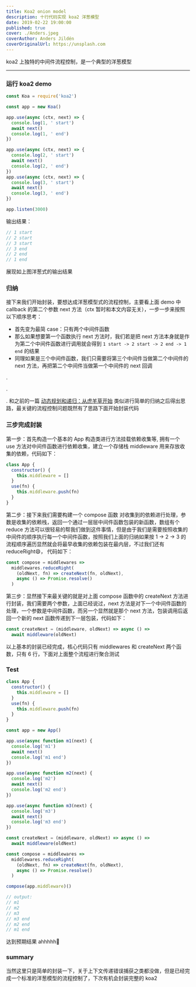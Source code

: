 ```yaml
---
title: Koa2 onion model
description: 十行代码实现 koa2 洋葱模型
date: 2019-02-22 19:00:00
published: true
cover: ./Anders.jpeg
coverAuthor: Anders Jildén
coverOriginalUrl: https://unsplash.com
---
```


koa2 上独特的中间件流程控制，是一个典型的洋葱模型

---

### 运行 koa2 demo

```js
const Koa = require('koa2')

const app = new Koa()

app.use(async (ctx, next) => {
  console.log(1, ' start')
  await next()
  console.log(1, ' end')
})

app.use(async (ctx, next) => {
  console.log(2, ' start')
  await next()
  console.log(2, ' end')
})
app.use(async (ctx, next) => {
  console.log(3, ' start')
  await next()
  console.log(3, ' end')
})

app.listen(3000)
```

输出结果：

```js
// 1 start
// 2 start
// 3 start
// 3 end
// 2 end
// 1 end
```

展现如上图洋葱式的输出结果

### 归纳

接下来我们开始封装，要想达成洋葱模型式的流程控制，主要看上面 demo 中 callback 的第二个参数 next 方法（ctx 暂时和本文内容无关），一步一步来按照以下顺序思考：

- 首先变为最简 case：只有两个中间件函数
- 那么如果想要第一个函数执行 next 方法时，我们若是把 next 方法本身就是作为第二个中间件函数进行调用就会得到 `1 start -> 2 start -> 2 end -> 1 end` 的结果
- 同理如果是三个中间件函数，我们只需要将第三个中间件当做第二个中间件的 next 方法，再把第二个中间件当做第一个中间件的 next 回调

.

.

.
和之前的一篇 [动态规划和递归：从虎羊草开始](https://justwink.cn/post/2019-02-21-DynamicProgrammingAndRecursion) 类似进行简单的归纳之后得出思路，最关键的流程控制问题既然有了思路下面开始封装代码

### 三步完成封装

第一步：首先构造一个基本的 App 构造类进行方法挂载依赖收集等, 拥有一个 use 方法对中间件函数进行依赖收集，建立一个存储栈 middleware 用来存放收集的依赖，代码如下：

```js
class App {
  constructor() {
    this.middleware = []
  }
  use(fn) {
    this.middleware.push(fn)
  }
}
```

第二步：接下来我们需要构建一个 compose 函数 对收集到的依赖进行处理，参数是收集的依赖栈，返回一个通过一层层中间件函数包装的新函数，数组有个 reduce 方法可以很轻易的帮我们做到这件事情，但是由于我们是需要按照收集的中间件的顺序执行每一个中间件函数，按照我们上面的归纳如果按 1 -> 2 -> 3 的流程顺序遍历显然就会将最早收集的依赖包装在最内层，不过我们还有 reduceRight😄， 代码如下：

```js
const compose = middlewares =>
  middlewares.reduceRight(
    (oldNext, fn) => createNext(fn, oldNext),
    async () => Promise.resolve()
  )
```

第三步：显然接下来最关键的就是对上面 compose 函数中的 createNext 方法进行封装，我们需要两个参数，上面已经说过，next 方法是对下一个中间件函数的处理，一个参数是中间件函数，而另一个显然就是那个 next 方法，包装调用后返回一个新的 next 函数传递到下一层包装，代码如下：

```js
const createNext = (middleware, oldNext) => async () =>
  await middleware(oldNext)
```

以上基本的封装已经完成，核心代码只有 middlewares 和 createNext 两个函数，只有 6 行，下面对上面整个流程进行聚合测试

### Test

```js
class App {
  constructor() {
    this.middleware = []
  }
  use(fn) {
    this.middleware.push(fn)
  }
}

const app = new App()

app.use(async function m1(next) {
  console.log('m1')
  await next()
  console.log('m1 end')
})

app.use(async function m2(next) {
  console.log('m2')
  await next()
  console.log('m2 end')
})

app.use(async function m3(next) {
  console.log('m3')
  await next()
  console.log('m3 end')
})

const createNext = (middleware, oldNext) => async () =>
  await middleware(oldNext)

const compose = middlewares =>
  middlewares.reduceRight(
    (oldNext, fn) => createNext(fn, oldNext),
    async () => Promise.resolve()
  )

compose(app.middleware)()

// output:
// m1
// m2
// m3
// m3 end
// m2 end
// m1 end
```

达到预期结果 ahhhhh💐

### summary

当然这里只是简单的封装一下，关于上下文传递错误捕获之类都没做，但是已经完成一个标准的洋葱模型的流程控制了，下次有机会封装完整的 koa2
